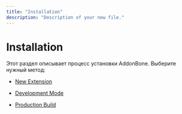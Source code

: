 ```yaml
---
title: "Installation"
description: "Description of your new file."
---
```


# Installation

Этот раздел описывает процесс установки AddonBone. Выберите нужный метод:

- [New Extension](new-extension)

- [Development Mode](development-mode)

- [Production Build](production-build)